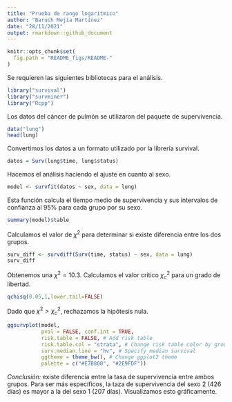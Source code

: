 ```yaml
---
title: "Prueba de rango logarítmico"
author: "Baruch Mejía Martínez"
date: "28/11/2021"
output: rmarkdown::github_document
---
```



```r
knitr::opts_chunk$set(
  fig.path = "README_figs/README-"
)
```

Se requieren las siguientes bibliotecas para el análisis. 

```r
library("survival")
library("survminer")
library("Rcpp")
```
Los datos del cáncer de pulmón se utilizaron del paquete de supervivencia. 
```r
data("lung")
head(lung)
```
Convertimos los datos a un formato utilizado por la librería survival.
```r
datos = Surv(lung$time, lung$status)
```
Hacemos el análisis haciendo el ajuste en cuanto al sexo.
```r
model <- survfit(datos ~ sex, data = lung)
```
Esta función calcula el tiempo medio de supervivencia y sus intervalos de confianza al 95% para cada grupo por su sexo.
```r
summary(model)$table
```

Calculamos el valor de $\chi^2$ para determinar si existe diferencia entre los dos grupos.

```r
surv_diff <- survdiff(Surv(time, status) ~ sex, data = lung)
surv_diff
```
Obtenemos una $\chi^2=10.3$.
Calculamos el valor crítico $\chi_c^2$ para un grado de libertad.
```r
qchisq(0.05,1,lower.tail=FALSE)
```
Dado que $\chi^2>\chi_c^2$, rechazamos la hipótesis nula.

```r
ggsurvplot(model,
           pval = FALSE, conf.int = TRUE,
           risk.table = FALSE, # Add risk table
           risk.table.col = "strata", # Change risk table color by groups
           surv.median.line = "hv", # Specify median survival
           ggtheme = theme_bw(), # Change ggplot2 theme
           palette = c("#E7B800", "#2E9FDF"))
```

*Conclusión:* existe diferencia entre la tasa de supervivencia entre ambos grupos. Para ser más específicos, la taza de supervivencia del sexo 2 (426 días) es mayor a la del sexo 1 (207 días).
Visualizamos esto gráficamente.